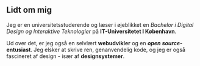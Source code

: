 ## Lidt om mig

Jeg er en universitetsstuderende og læser i øjeblikket en _Bachelor i Digital Design og Interaktive Teknologier_ på **IT-Universitetet I København**.

Ud over det, er jeg også en selvlært **webudvikler** og en **_open source_-entusiast**. Jeg elsker at skrive ren, genanvendelig kode, og jeg er også fascineret af design - især af **designsystemer**.
